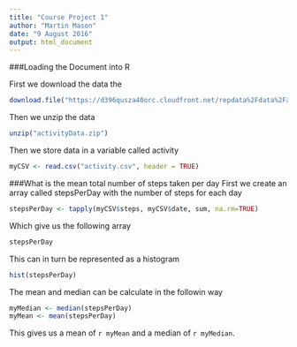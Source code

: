 ```yaml
---
title: "Course Project 1"
author: "Martin Mason"
date: "9 August 2016"
output: html_document
---
```


###Loading the Document into R

First we download the data the 
```r
download.file("https://d396qusza40orc.cloudfront.net/repdata%2Fdata%2Factivity.zip", "activityData.zip", method="curl")
```

Then we unzip the data
```r
unzip("activityData.zip")
```

Then we store data in a variable called activity
```r
myCSV <- read.csv("activity.csv", header = TRUE)
```

###What is the mean total number of steps taken per day
First we create an array called stepsPerDay with the number of steps for each day
```r
stepsPerDay <- tapply(myCSV$steps, myCSV$date, sum, na.rm=TRUE)
```

Which give us the following array
```r
stepsPerDay
```

This can in turn be represented as a histogram
```r
hist(stepsPerDay)
```

The mean and median can be calculate in the followin way
```r
myMedian <- median(stepsPerDay)
myMean <- mean(stepsPerDay)
```
This gives us a mean of `r myMean` and a median of `r myMedian`.